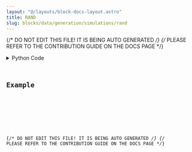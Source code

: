 ```yaml
---
layout: "@/layouts/block-docs-layout.astro"
title: RAND
slug: blocks/data/generation/simulations/rand
---
```


{/* DO NOT EDIT THIS FILE! IT IS BEING AUTO GENERATED */}
{/* PLEASE REFER TO THE CONTRIBUTION GUIDE ON THE DOCS PAGE */}


<PythonDocsDisplay docstring={docstring} />
<details>
<summary>Python Code</summary>



<Code code={pythonCode} lang="py" wrap theme="dracula" />

[Find this Flojoy Block on GitHub](https://github.com/flojoy-ai/blocks/blob/main/blocks/DATA/GENERATION/SIMULATIONS/RAND/RAND.py)

</details>

## Example


<GetHelpWidget />


<AppDisplay app={app} blockName="RAND" client:visible />


<Example />

{/* DO NOT EDIT THIS FILE! IT IS BEING AUTO GENERATED */}
{/* PLEASE REFER TO THE CONTRIBUTION GUIDE ON THE DOCS PAGE */}
